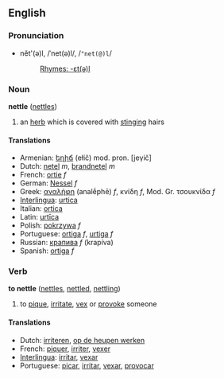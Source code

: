 == English ==
===Pronunciation===
*nĕt'(ə)l, /ˈnet(ə)l/, /<tt>"net(@)l</tt>/
*:[[Rhymes:English:-ɛt(ə)l|Rhymes: -ɛt(ə)l]]

=== Noun ===
'''nettle''' ([[nettles]])

# an [[herb]] which is covered with [[sting]]ing hairs

==== Translations ====
*Armenian: [[եղիճ]] (ełič) mod. pron. [jeγič]
*Dutch: [[netel]] ''m'', [[brandnetel]] ''m'' 
*French: [[ortie]] ''f''
*German: [[Nessel]] ''f''
*Greek: [[αναλήφη]] (analḗphē) ''f'', κνίδη ''f'', Mod. Gr. τσουκνίδα ''f'' 
*[[Interlingua]]: [[urtica]] 
*Italian: [[ortica]] 
*Latin: [[urtīca]] 
*Polish: [[pokrzywa]] ''f'' 
*Portuguese: [[ortiga]] ''f'', [[urtiga]] ''f''
*Russian: [[крапива]] ''f'' (krapíva)
*Spanish: [[ortiga]]  ''f''

=== Verb ===
'''to nettle''' ([[nettles]], [[nettled]], [[nettling]])

# to [[pique]], [[irritate]], [[vex]] or [[provoke]] someone

==== Translations ====
*Dutch: [[irriteren]], [[op de heupen werken]]
*French: [[piquer]], [[irriter]], [[vexer]]
*[[Interlingua]]: [[irritar]], [[vexar]]
*Portuguese: [[picar]], [[irritar]], [[vexar]], [[provocar]]